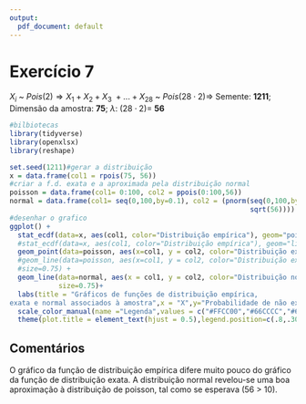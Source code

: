 ---
output:
  pdf_document: default
---
# Exercício 7

$X_i$ ~ $Pois(2)\Rightarrow X_1+X_2+X_3\ +...+X_{28}$ ~ $Pois(28\cdot 2)\Rightarrow$
Semente: **1211**; Dimensão da amostra: **75**; $\lambda$: $(28\cdot 2)=$ **56**

```{r results="hide", error=FALSE, warning=FALSE, message=FALSE}
#bilbiotecas
library(tidyverse)
library(openxlsx)
library(reshape)
```

```{r out.width="70%", fig.align='center'}
set.seed(1211)#gerar a distribuição
x = data.frame(col1 = rpois(75, 56))
#criar a f.d. exata e a aproximada pela distribuição normal
poisson = data.frame(col1= 0:100, col2 = ppois(0:100,56))
normal = data.frame(col1= seq(0,100,by=0.1), col2 = (pnorm(seq(0,100,by=0.1), 56,
                                                           sqrt(56))))
#desenhar o grafico 
ggplot() + 
  stat_ecdf(data=x, aes(col1, color="Distribuição empírica"), geom="point") +
  #stat_ecdf(data=x, aes(col1, color="Distribuição empírica"), geom="line") +
  geom_point(data=poisson, aes(x=col1, y = col2, color="Distribuição exata"))+
  #geom_line(data=poisson, aes(x=col1, y = col2, color="Distribuição exata"), 
  #size=0.75) +
  geom_line(data=normal, aes(x = col1, y = col2, color="Distribuição normal"), 
            size=0.75)+
  labs(title = "Gráficos de funções de distribuição empírica,
exata e normal associados à amostra",x = "X",y="Probabilidade de não exceder X")+
  scale_color_manual(name ="Legenda",values = c("#FFCC00","#66CCCC","#660033"))+
  theme(plot.title = element_text(hjust = 0.5),legend.position=c(.8,.30))
```
## Comentários
O gráfico da função de distribuição empírica difere muito pouco do gráfico da função de distribuição exata. A distribuição normal revelou-se uma boa aproximação à distribuição de poisson, tal como se esperava (56 > 10).


